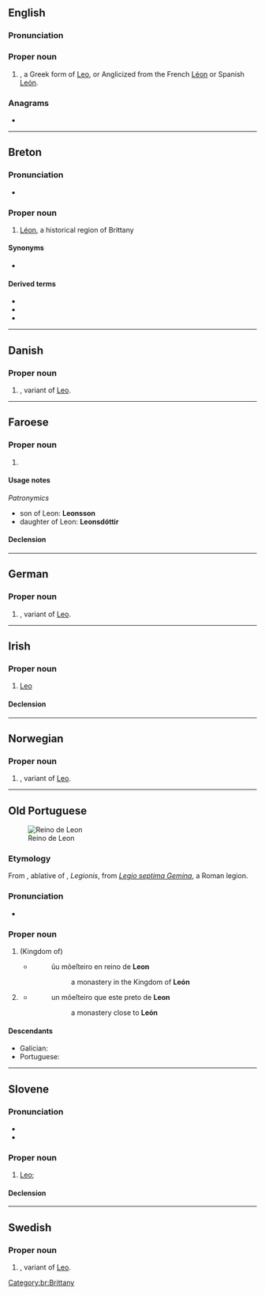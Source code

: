 {{also|leon|león|leòn|León|Léon}}
==English==

===Pronunciation===

===Proper noun===
{{en-proper noun}}

# {{given name|lang=en|male|from=Latin}}, a Greek form of [[Leo]], or Anglicized from the French [[Léon]] or Spanish [[León]].

===Anagrams===
* {{anagrams|en|a=elno|Elon|Leno|NOEL|Noel|Nole|Noël|elon|enol|leno|lone|neol.|noel|nole|noël|one L}}

----

==Breton==
{{wikipedia|Bro-Leon|lang=br}}

===Pronunciation===
* {{IPA|/ˈlewn/|lang=br}}

===Proper noun===
{{head|br|proper noun|g=f}}

# [[Léon]], a historical region of Brittany

====Synonyms====
* {{l|br|Bro-Leon}}

====Derived terms====
* {{l|br|Leonad}}
* {{l|br|leoneg}}
* {{l|br|leonek}}

[[Category:br:Brittany]]

----

==Danish==

===Proper noun===
{{head|da|proper noun}}

# {{given name|male|lang=da}}, variant of [[Leo]].

----

==Faroese==

===Proper noun===
{{head|fo|proper noun|g=m}}

# {{given name|male|lang=fo}}

====Usage notes====
''Patronymics''
* son of Leon: '''Leonsson'''
* daughter of Leon: '''Leonsdóttir'''

====Declension====
{{fo-decl-proper-noun-s-indef|Leon|Leon|Leoni|Leons}}

----

==German==

===Proper noun===
{{head|de|proper noun}}

# {{given name|male|lang=de}}, variant of [[Leo]].

----

==Irish==

===Proper noun===
{{ga-proper noun|m|an [[Leoin]]|head=An [[leon|Leon]]}}

# {{lb|ga|constellation|astrology}} [[Leo]]

====Declension====
{{ga-decl-m1-nopl|L|eon|eoin}}

----

==Norwegian==

===Proper noun===
{{head|no|proper noun}}

# {{given name|male|lang=no}}, variant of [[Leo]].

----

==Old Portuguese==
[[File:Kingdom of Leon 1037.svg|thumb|Reino de Leon]]

===Etymology===
From {{etyl|la|roa-opt}} {{m|la|legione|Legione}}, ablative of {{m|la|legio|Legio}}, ''Legionis'', from ''[[w:Legio VII Gemina|Legio septima Gemina]]'', a Roman legion.

===Pronunciation===
* {{IPA|/le.ˈõ/|lang=roa-opt}}

===Proper noun===
{{head|roa-opt|proper noun}}

# (Kingdom of) {{l|en|León}}
#* {{roa-opt-cite-cantigas|E|332|http://www.pbm.com/~lindahl/cantigas/facsimiles/E/590small.gif}}
#*: ũu mõeſteiro en reino de '''Leon'''
#*:: a monastery in the Kingdom of '''León'''
# {{l|en|León}} {{gloss|city}}
#* {{roa-opt-cite-cantigas|E|332|http://www.pbm.com/~lindahl/cantigas/facsimiles/E/591small.gif}}
#*: un mõeſteiro que este preto de '''Leon'''
#*:: a monastery close to '''León'''

====Descendants====
* Galician: {{l|gl|León}}
* Portuguese: {{l|pt|Leão}}

----

==Slovene==

===Pronunciation===
* {{IPA|lang=sl|/ˈléːɔn/}}
* {{sl-tonal|lẹ̑on}}

===Proper noun===
{{sl-proper noun|Léon|m-an|Léona}}

# [[Leo]]; {{given name|male|lang=sl}}

====Declension====
{{sl-decl-noun-m|Léon|a=1|n=sg}}

----

==Swedish==

===Proper noun===
{{sv-proper noun|c}}

# {{given name|male|lang=sv}}, variant of [[Leo]].